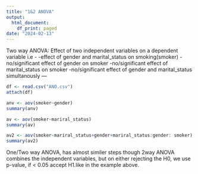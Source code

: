 ---
title: "1&2 ANOVA"
output:
  html_document:
    df_print: paged
date: "2024-02-13"
---
Two way ANOVA: Effect of two independent variables on a dependent variable i.e -
-effect of gender and marital_status on smoking(smoker)
-no/significant effect of gender on smoker
-no/significant effect of marital_status on smoker
-no/significant effect of gender and marital_status simultanously
---
```{r}
df <- read.csv("ANO.csv")
attach(df)

```
```{r}
anv <- aov(smoker~gender)
summary(anv)
```
```{r}
av <- aov(smoker~mariral_status)
summary(av)
```
```{r}
av2 <- aov(smoker~mariral_status+gender+mariral_status:gender: smoker)
summary(av2)
```
One/Two way ANOVA, has almost similer steps though 2way ANOVA combines the independent variables, but on either rejecting the H0, we use p-value, if < 0.05 accept H1.like in the example above.
